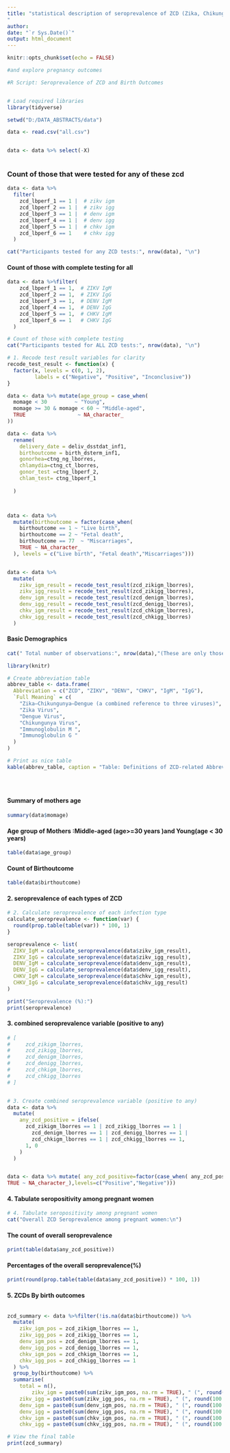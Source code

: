```yaml
---
title: "statistical description of seroprevalence of ZCD (Zika, Chikungunya, Dengue) 
"
author: 
date: "`r Sys.Date()`"
output: html_document
---
```


```r
knitr::opts_chunk$set(echo = FALSE)
```

```r
#and explore pregnancy outcomes 

#R Script: Seroprevalence of ZCD and Birth Outcomes


# Load required libraries
library(tidyverse)

setwd("D:/DATA_ABSTRACTS/data")

data <- read.csv("all.csv")


data <- data %>% select(-X)



```


### Count of those that were tested for any of these zcd
```r
data <- data %>%
  filter(
    zcd_lbperf_1 == 1 |  # zikv igm
    zcd_lbperf_2 == 1 |  # zikv igg
    zcd_lbperf_3 == 1 |  # denv igm
    zcd_lbperf_4 == 1 |  # denv igg
    zcd_lbperf_5 == 1 |  # chkv igm
    zcd_lbperf_6 == 1    # chkv igg
  )

cat("Participants tested for any ZCD tests:", nrow(data), "\n")

```


#### Count of those with complete testing for all

```r

data <- data %>%filter(
    zcd_lbperf_1 == 1,  # ZIKV IgM
    zcd_lbperf_2 == 1,  # ZIKV IgG
    zcd_lbperf_3 == 1,  # DENV IgM
    zcd_lbperf_4 == 1,  # DENV IgG
    zcd_lbperf_5 == 1,  # CHKV IgM
    zcd_lbperf_6 == 1   # CHKV IgG
  )

# Count of those with complete testing
cat("Participants tested for ALL ZCD tests:", nrow(data), "\n")

```

```r
# 1. Recode test result variables for clarity
recode_test_result <- function(x) {
  factor(x, levels = c(0, 1, 2),
         labels = c("Negative", "Positive", "Inconclusive"))
}
```


```r


data <- data %>% mutate(age_group = case_when(
  momage < 30         ~ "Young",       
  momage >= 30 & momage < 60 ~ "Middle-aged", 
  TRUE                 ~ NA_character_ 
))

data <- data %>%
  rename(
    delivery_date = deliv_dsstdat_inf1,
    birthoutcome = birth_dsterm_inf1,
    gonorhea=ctng_ng_lborres,
    chlamydia=ctng_ct_lborres,
    gonor_test =ctng_lbperf_2,
    chlam_test= ctng_lbperf_1
    
  )



data <- data %>%
  mutate(birthoutcome = factor(case_when(
    birthoutcome == 1 ~ "Live birth",
    birthoutcome == 2 ~ "Fetal death",
    birthoutcome == 77  ~ "Miscarriages",
    TRUE ~ NA_character_
  ), levels = c("Live birth", "Fetal death","Miscarriages")))


data <- data %>%
  mutate(
    zikv_igm_result = recode_test_result(zcd_zikigm_lborres),
    zikv_igg_result = recode_test_result(zcd_zikigg_lborres),
    denv_igm_result = recode_test_result(zcd_denigm_lborres),
    denv_igg_result = recode_test_result(zcd_denigg_lborres),
    chkv_igm_result = recode_test_result(zcd_chkigm_lborres),
    chkv_igg_result = recode_test_result(zcd_chkigg_lborres)
  )
```


#### Basic Demographics

```r
cat(" Total number of observations:", nrow(data),"(These are only those that were tested for these)", "\n")
```




```r
library(knitr)

# Create abbreviation table
abbrev_table <- data.frame(
  Abbreviation = c("ZCD", "ZIKV", "DENV", "CHKV", "IgM", "IgG"),
  `Full Meaning` = c(
    "Zika–Chikungunya–Dengue (a combined reference to three viruses)",
    "Zika Virus",
    "Dengue Virus",
    "Chikungunya Virus",
    "Immunoglobulin M ",
    "Immunoglobulin G "
  )
)

# Print as nice table
kable(abbrev_table, caption = "Table: Definitions of ZCD-related Abbreviations")





```

####  Summary of mothers age
```r
summary(data$momage)
```

####  Age group of Mothers :Middle-aged (age>=30 years )and Young(age < 30 years)
```r
table(data$age_group)

```
####  Count of Birthoutcome
```r
table(data$birthoutcome)
```



#### 2.  seroprevalence of each types of ZCD

```r

# 2. Calculate seroprevalence of each infection type
calculate_seroprevalence <- function(var) {
  round(prop.table(table(var)) * 100, 1)
}

seroprevalence <- list(
  ZIKV_IgM = calculate_seroprevalence(data$zikv_igm_result),
  ZIKV_IgG = calculate_seroprevalence(data$zikv_igg_result),
  DENV_IgM = calculate_seroprevalence(data$denv_igm_result),
  DENV_IgG = calculate_seroprevalence(data$denv_igg_result),
  CHKV_IgM = calculate_seroprevalence(data$chkv_igm_result),
  CHKV_IgG = calculate_seroprevalence(data$chkv_igg_result)
)

print("Seroprevalence (%):")
print(seroprevalence)
```


####  3.  combined seroprevalence variable (positive to any)

```r
# [
#     zcd_zikigm_lborres,
#     zcd_zikigg_lborres,
#     zcd_denigm_lborres,
#     zcd_denigg_lborres,
#     zcd_chkigm_lborres,
#     zcd_chkigg_lborres
# ]


# 3. Create combined seroprevalence variable (positive to any)
data <- data %>%
  mutate(
    any_zcd_positive = ifelse(
      zcd_zikigm_lborres == 1 | zcd_zikigg_lborres == 1 |
        zcd_denigm_lborres == 1 | zcd_denigg_lborres == 1 |
        zcd_chkigm_lborres == 1 | zcd_chkigg_lborres == 1,
      1, 0
    )
  )


data <- data %>% mutate( any_zcd_positive=factor(case_when( any_zcd_positive== 1 ~"Positive",                                           any_zcd_positive== 0 ~"Negative",
TRUE ~ NA_character_),levels=c("Positive","Negative")))

```


#### 4. Tabulate seropositivity among pregnant women

```r

# 4. Tabulate seropositivity among pregnant women
cat("Overall ZCD Seroprevalence among pregnant women:\n")

```

#### The count of overall seroprevalence
```r
print(table(data$any_zcd_positive))
```

#### Percentages of the overall seroprevalence(%)
```r
print(round(prop.table(table(data$any_zcd_positive)) * 100, 1))
```


#### 5. ZCDs  By  birth outcomes

```r
```


```r

zcd_summary <- data %>%filter(!is.na(data$birthoutcome)) %>% 
  mutate(
    zikv_igm_pos = zcd_zikigm_lborres == 1,
    zikv_igg_pos = zcd_zikigg_lborres == 1,
    denv_igm_pos = zcd_denigm_lborres == 1,
    denv_igg_pos = zcd_denigg_lborres == 1,
    chkv_igm_pos = zcd_chkigm_lborres == 1,
    chkv_igg_pos = zcd_chkigg_lborres == 1
  ) %>%
  group_by(birthoutcome) %>%
  summarise(
    total = n(),
        zikv_igm = paste0(sum(zikv_igm_pos, na.rm = TRUE), " (", round(100 * mean(zikv_igm_pos, na.rm = TRUE), 1), "%)"),
    zikv_igg = paste0(sum(zikv_igg_pos, na.rm = TRUE), " (", round(100 * mean(zikv_igg_pos, na.rm = TRUE), 1), "%)"),
    denv_igm = paste0(sum(denv_igm_pos, na.rm = TRUE), " (", round(100 * mean(denv_igm_pos, na.rm = TRUE), 1), "%)"),
    denv_igg = paste0(sum(denv_igg_pos, na.rm = TRUE), " (", round(100 * mean(denv_igg_pos, na.rm = TRUE), 1), "%)"),
    chkv_igm = paste0(sum(chkv_igm_pos, na.rm = TRUE), " (", round(100 * mean(chkv_igm_pos, na.rm = TRUE), 1), "%)"),
    chkv_igg = paste0(sum(chkv_igg_pos, na.rm = TRUE), " (", round(100 * mean(chkv_igg_pos, na.rm = TRUE), 1), "%)"),) %>% ungroup()


```

```r
# View the final table
print(zcd_summary)
```


